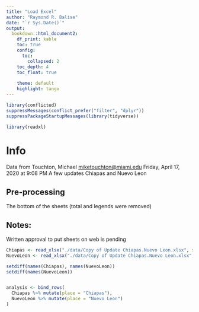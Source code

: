 ```yaml
---
title: "Load Excel"
author: "Raymond R. Balise"
date: "`r Sys.Date()`"
output: 
  bookdown::html_document2:
    df_print: kable
    toc: true
    config:
      toc:
        collapsed: 2
    toc_depth: 4
    toc_float: true
    
    theme: default
    highlight: tango
---
```


```r
library(conflicted)
suppressMessages(conflict_prefer("filter", "dplyr"))
suppressPackageStartupMessages(library(tidyverse))

library(readxl)
```

# Info
Data from Touchton, Michael <miketouchton@miami.edu> Friday, April 17, 2020 at 9:08 PM A few updates
Chiapas and Nuevo Leon

## Pre-processing
The bottom of the sheets (total and legends were removed)

## Notes:
Written approval to put sheets on web is pending

```r
Chiapas <- read_xlsx("./data/Copy of Update Chiapas.Nuevo Leon.xlsx", sheet = "Chiapas")
NuevoLeon <- read_xlsx("./data/Copy of Update Chiapas.Nuevo Leon.xlsx", sheet = "Nuevo Leon")

setdiff(names(Chiapas), names(NuevoLeon)) 
setdiff(names(NuevoLeon)) 


analysis <- bind_rows(
  Chiapas %>% mutate(place = "Chiapas"),
  NuevoLeon %>% mutate(place = "Nuevo Leon")
)
```



